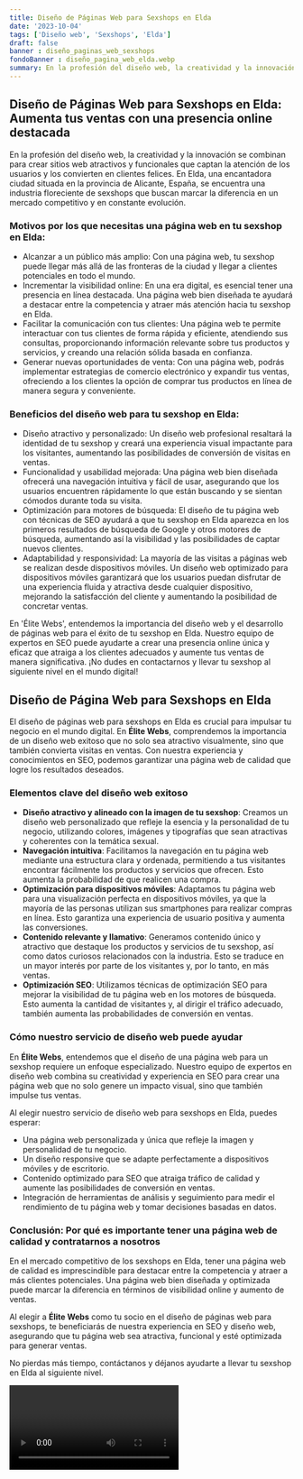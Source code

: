 ```yaml
---
title: Diseño de Páginas Web para Sexshops en Elda
date: '2023-10-04'
tags: ['Diseño web', 'Sexshops', 'Elda']
draft: false
banner : diseño_paginas_web_sexshops
fondoBanner : diseño_pagina_web_elda.webp
summary: En la profesión del diseño web, la creatividad y la innovación se combinan para crear sitios web atractivos y funcionales que captan la atención de los usuarios y los convierten en clientes felices. En Elda, una encantadora ciudad situada en la provincia de Alicante, España, se encuentra una industria floreciente de sexshops que buscan marcar la diferencia en un mercado competitivo y en constante evolución.
---
```


## Diseño de Páginas Web para Sexshops en Elda: Aumenta tus ventas con una presencia online destacada

En la profesión del diseño web, la creatividad y la innovación se combinan para crear sitios web atractivos y funcionales que captan la atención de los usuarios y los convierten en clientes felices. En Elda, una encantadora ciudad situada en la provincia de Alicante, España, se encuentra una industria floreciente de sexshops que buscan marcar la diferencia en un mercado competitivo y en constante evolución.

### Motivos por los que necesitas una página web en tu sexshop en Elda:

- Alcanzar a un público más amplio: Con una página web, tu sexshop puede llegar más allá de las fronteras de la ciudad y llegar a clientes potenciales en todo el mundo.
- Incrementar la visibilidad online: En una era digital, es esencial tener una presencia en línea destacada. Una página web bien diseñada te ayudará a destacar entre la competencia y atraer más atención hacia tu sexshop en Elda.
- Facilitar la comunicación con tus clientes: Una página web te permite interactuar con tus clientes de forma rápida y eficiente, atendiendo sus consultas, proporcionando información relevante sobre tus productos y servicios, y creando una relación sólida basada en confianza.
- Generar nuevas oportunidades de venta: Con una página web, podrás implementar estrategias de comercio electrónico y expandir tus ventas, ofreciendo a los clientes la opción de comprar tus productos en línea de manera segura y conveniente.

### Beneficios del diseño web para tu sexshop en Elda:

- Diseño atractivo y personalizado: Un diseño web profesional resaltará la identidad de tu sexshop y creará una experiencia visual impactante para los visitantes, aumentando las posibilidades de conversión de visitas en ventas.
- Funcionalidad y usabilidad mejorada: Una página web bien diseñada ofrecerá una navegación intuitiva y fácil de usar, asegurando que los usuarios encuentren rápidamente lo que están buscando y se sientan cómodos durante toda su visita.
- Optimización para motores de búsqueda: El diseño de tu página web con técnicas de SEO ayudará a que tu sexshop en Elda aparezca en los primeros resultados de búsqueda de Google y otros motores de búsqueda, aumentando así la visibilidad y las posibilidades de captar nuevos clientes.
- Adaptabilidad y responsividad: La mayoría de las visitas a páginas web se realizan desde dispositivos móviles. Un diseño web optimizado para dispositivos móviles garantizará que los usuarios puedan disfrutar de una experiencia fluida y atractiva desde cualquier dispositivo, mejorando la satisfacción del cliente y aumentando la posibilidad de concretar ventas.

En 'Élite Webs', entendemos la importancia del diseño web y el desarrollo de páginas web para el éxito de tu sexshop en Elda. Nuestro equipo de expertos en SEO puede ayudarte a crear una presencia online única y eficaz que atraiga a los clientes adecuados y aumente tus ventas de manera significativa. ¡No dudes en contactarnos y llevar tu sexshop al siguiente nivel en el mundo digital!

<GifSeo />

<Cta />

## Diseño de Página Web para Sexshops en Elda

El diseño de páginas web para sexshops en Elda es crucial para impulsar tu negocio en el mundo digital. En **Élite Webs**, comprendemos la importancia de un diseño web exitoso que no solo sea atractivo visualmente, sino que también convierta visitas en ventas. Con nuestra experiencia y conocimientos en SEO, podemos garantizar una página web de calidad que logre los resultados deseados.

### Elementos clave del diseño web exitoso

- **Diseño atractivo y alineado con la imagen de tu sexshop**: Creamos un diseño web personalizado que refleje la esencia y la personalidad de tu negocio, utilizando colores, imágenes y tipografías que sean atractivas y coherentes con la temática sexual.
- **Navegación intuitiva**: Facilitamos la navegación en tu página web mediante una estructura clara y ordenada, permitiendo a tus visitantes encontrar fácilmente los productos y servicios que ofrecen. Esto aumenta la probabilidad de que realicen una compra.
- **Optimización para dispositivos móviles**: Adaptamos tu página web para una visualización perfecta en dispositivos móviles, ya que la mayoría de las personas utilizan sus smartphones para realizar compras en línea. Esto garantiza una experiencia de usuario positiva y aumenta las conversiones.
- **Contenido relevante y llamativo**: Generamos contenido único y atractivo que destaque los productos y servicios de tu sexshop, así como datos curiosos relacionados con la industria. Esto se traduce en un mayor interés por parte de los visitantes y, por lo tanto, en más ventas.
- **Optimización SEO**: Utilizamos técnicas de optimización SEO para mejorar la visibilidad de tu página web en los motores de búsqueda. Esto aumenta la cantidad de visitantes y, al dirigir el tráfico adecuado, también aumenta las probabilidades de conversión en ventas.

### Cómo nuestro servicio de diseño web puede ayudar

En **Élite Webs**, entendemos que el diseño de una página web para un sexshop requiere un enfoque especializado. Nuestro equipo de expertos en diseño web combina su creatividad y experiencia en SEO para crear una página web que no solo genere un impacto visual, sino que también impulse tus ventas.

Al elegir nuestro servicio de diseño web para sexshops en Elda, puedes esperar:

- Una página web personalizada y única que refleje la imagen y personalidad de tu negocio.
- Un diseño responsive que se adapte perfectamente a dispositivos móviles y de escritorio.
- Contenido optimizado para SEO que atraiga tráfico de calidad y aumente las posibilidades de conversión en ventas.
- Integración de herramientas de análisis y seguimiento para medir el rendimiento de tu página web y tomar decisiones basadas en datos.

### Conclusión: Por qué es importante tener una página web de calidad y contratarnos a nosotros

En el mercado competitivo de los sexshops en Elda, tener una página web de calidad es imprescindible para destacar entre la competencia y atraer a más clientes potenciales. Una página web bien diseñada y optimizada puede marcar la diferencia en términos de visibilidad online y aumento de ventas.

Al elegir a **Élite Webs** como tu socio en el diseño de páginas web para sexshops, te beneficiarás de nuestra experiencia en SEO y diseño web, asegurando que tu página web sea atractiva, funcional y esté optimizada para generar ventas.

No pierdas más tiempo, contáctanos y déjanos ayudarte a llevar tu sexshop en Elda al siguiente nivel.

<Video />

<CtaBot job='Sexshops' city='Elda'/>

<Gmaps query='Elda+españa+maps' />